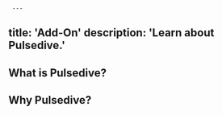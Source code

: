      ---
title: 'Add-On'
description: 'Learn about Pulsedive.'
---          
              
## What is Pulsedive?

## Why Pulsedive?
